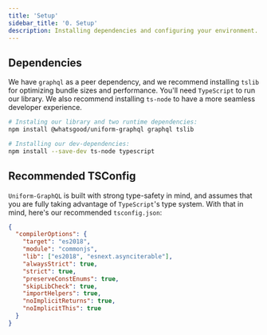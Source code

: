 ```yaml
---
title: 'Setup'
sidebar_title: '0. Setup'
description: Installing dependencies and configuring your environment.
---
```


<!-- TODO: write a friendly intro paragraph -->

## Dependencies

We have `graphql` as a peer dependency, and we recommend installing `tslib` for optimizing bundle sizes and performance. You'll need `TypeScript` to run our library. We also recommend installing `ts-node` to have a more seamless developer experience.

```bash
# Instaling our library and two runtime dependencies:
npm install @whatsgood/uniform-graphql graphql tslib

# Installing our dev-dependencies:
npm install --save-dev ts-node typescript
```

## Recommended TSConfig

`Uniform-GraphQL` is built with strong type-safety in mind, and assumes that you are fully taking advantage of `TypeScript`'s type system. With that in mind, here's our recommended `tsconfig.json`:

```json
{
  "compilerOptions": {
    "target": "es2018",
    "module": "commonjs",
    "lib": ["es2018", "esnext.asynciterable"],
    "alwaysStrict": true,
    "strict": true,
    "preserveConstEnums": true,
    "skipLibCheck": true,
    "importHelpers": true,
    "noImplicitReturns": true,
    "noImplicitThis": true
  }
}
```
